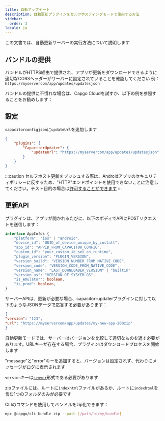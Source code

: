 ```yaml
---
title: 自動アップデート
description: 自動更新プラグインをセルフホスティングモードで使用する方法
sidebar:
  order: 3
locale: ja
---
```



この文書では、自動更新サーバーの実行方法について説明します

## バンドルの提供
バンドルがHTTPS経由で提供され、アプリが更新をダウンロードできるように適切なCORSヘッダーがサーバーに設定されていることを確認してください
例：```https://myservercom/app/updates/updatesjson```

バンドルの提供に不慣れな場合は、Capgo Cloudを試すか、以下の例を参照することをお勧めします：
<LinkCard
	title="バンドルの提供"
	href="/docs/self-hosted/auto-update/update-endpoint"
/>

## 設定
``capacitorconfigjson``に``updateUrl``を追加します

```json
{
	"plugins": {
		"CapacitorUpdater": {
			"updateUrl": "https://myservercom/app/updates/updatesjson",
		}
	}
}
```
:::caution
セルフホスト更新をプッシュする際は、Androidアプリのセキュリティポリシーに反するため、"HTTP"エンドポイントを使用できないことに注意してください。テスト目的の場合は[許可することができます](https://stackoverflow.com/questions/45940861/android-8-cleartext-http-traffic-not-permitted)
:::

## 更新API

プラグインは、アプリが開かれるたびに、以下のボディでAPIにPOSTリクエストを送信します：

```typescript
interface AppInfos {
    "platform": "ios" | "android",
    "device_id": "UUID_of_device_unique_by_install",
    "app_id": "APPID_FROM_CAPACITOR_CONFIG",
    "custom_id": "your_custom_id_set_on_runtime",
    "plugin_version": "PLUGIN_VERSION",
    "version_build": "VERSION_NUMBER_FROM_NATIVE_CODE",
    "version_code": "VERSION_CODE_FROM_NATIVE_CODE",
    "version_name": "LAST_DOWNLOADER_VERSION" | "builtin"
    "version_os": "VERSION_OF_SYSYEM_OS",
    "is_emulator": boolean,
    "is_prod": boolean,
}
```

サーバーAPIは、更新が必要な場合、capacitor-updaterプラグインに対して以下のようなJSONデータで応答する必要があります：

```json
{
"version": "123",
"url": "https://myservercom/app/updates/my-new-app-200zip"
}
```

自動更新モードでは、サーバーはバージョンを比較して適切なものを返す必要があります。URLキーが存在する場合、プラグインはダウンロードプロセスを開始します

"message"と"error"キーを追加すると、バージョンは設定されず、代わりにメッセージがログに表示されます

`version`キーは[`semver`](https://semverorg/)形式である必要があります

zipファイルには、ルートに`indexhtml`ファイルがあるか、ルートに`indexhtml`を含む1つのフォルダのみが必要です

CLIのコマンドを使用してバンドルをzip化できます：

```bash title="サーバーから提供するファイルのバンドルを作成"
npx @capgo/cli bundle zip --path [/path/to/my/bundle]
```
